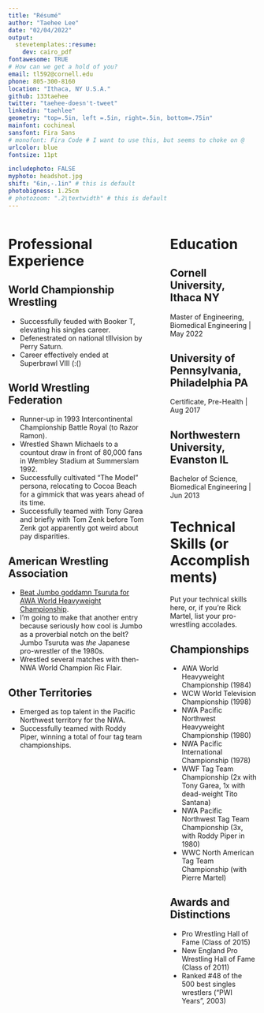 ```yaml
---
title: "Résumé"
author: "Taehee Lee"
date: "02/04/2022"
output: 
  stevetemplates::resume:
    dev: cairo_pdf
fontawesome: TRUE
# How can we get a hold of you?
email: tl592@cornell.edu
phone: 805-300-8160
location: "Ithaca, NY U.S.A."
github: 133taehee
twitter: "taehee-doesn't-tweet"
linkedin: "taehlee"
geometry: "top=.5in, left =.5in, right=.5in, bottom=.75in"
mainfont: cochineal
sansfont: Fira Sans
# monofont: Fira Code # I want to use this, but seems to choke on @
urlcolor: blue
fontsize: 11pt

includephoto: FALSE
myphoto: headshot.jpg
shift: "6in,-.1in" # this is default
photobigness: 1.25cm
# photozoom: ".2\textwidth" # this is default
---
```



<!-- Read more about Pandoc's [fenced_divs](https://pandoc.org/MANUAL.html#extension-fenced_divs) syntax -->

:::::: {.columns}
::: {.column width="60%" data-latex="{0.60\textwidth}"}

# Professional Experience

## World Championship Wrestling

- Successfully feuded with Booker T, elevating his singles career.
- Defenestrated on national tlllvision by Perry Saturn. 
- Career effectively ended at Superbrawl VIII (:()

## World Wrestling Federation

- Runner-up in 1993 Intercontinental Championship Battle Royal (to Razor Ramon).
- Wrestled Shawn Michaels to a countout draw in front of 80,000 fans in Wembley Stadium at Summerslam 1992.
- Successfully cultivated "The Model" persona, relocating to Cocoa Beach for a gimmick that was years ahead of its time.
- Successfully teamed with Tony Garea and briefly with Tom Zenk before Tom Zenk got apparently got weird about pay disparities.

## American Wrestling Association

- [Beat Jumbo goddamn Tsuruta for AWA World Heavyweight Championship](https://www.youtube.com/watch?v=c3O_jGZd6EI). 
- I'm going to make that another entry because seriously how cool is Jumbo as a proverbial notch on the belt? Jumbo Tsuruta was *the* Japanese pro-wrestler of the 1980s.
- Wrestled several matches with then-NWA World Champion Ric Flair.

## Other Territories

- Emerged as top talent in the Pacific Northwest territory for the NWA.
- Successfully teamed with Roddy Piper, winning a total of four tag team championships.



:::
::: {.column width="2%" data-latex="{0.02\textwidth}"}
\ 
<!-- an empty div with an empty character to serve as a column sep -->
:::
:::::: {.column width="38%" data-latex="{0.38\textwidth}"}

# Education

## Cornell University, Ithaca NY

Master of Engineering, Biomedical Engineering | May 2022

## University of Pennsylvania, Philadelphia PA

Certificate, Pre-Health | Aug 2017

## Northwestern University, Evanston IL

Bachelor of Science, Biomedical Engineering | Jun 2013

# Technical Skills (or Accomplishments)

Put your technical skills here, or, if you're Rick Martel, list your pro-wrestling accolades.

## Championships

- AWA World Heavyweight Championship (1984)
- WCW World Television Championship (1998)
- NWA Pacific Northwest Heavyweight Championship (1980)
- NWA Pacific International Championship (1978)
- WWF Tag Team Championship (2x with Tony Garea, 1x with dead-weight Tito Santana)
- NWA Pacific Northwest Tag Team Championship (3x, with Roddy Piper in 1980)
- WWC North American Tag Team Championship (with Pierre Martel)

## Awards and Distinctions

- Pro Wrestling Hall of Fame (Class of 2015)
- New England Pro Wrestling Hall of Fame (Class of 2011)
- Ranked #48 of the 500 best singles wrestlers ("PWI Years", 2003)


:::
::::::

<!-- If you want another page, this is how you can do it... -->

<!-- \newpage

:::::: {.columns}
::: {.column width="60%" data-latex="{0.60\textwidth}"}




:::
::: {.column width="2%" data-latex="{0.02\textwidth}"}
\


:::
:::::: {.column width="38%" data-latex="{0.38\textwidth}"}


:::
::::::

-->
